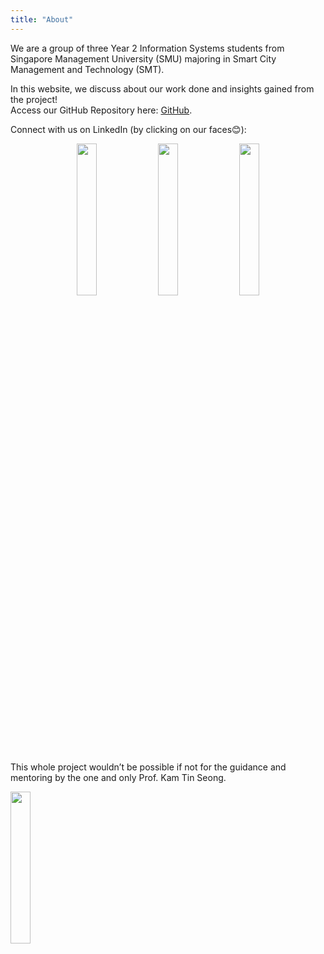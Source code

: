 ```yaml
---
title: "About"
---
```


We are a group of three Year 2 Information Systems students from Singapore Management University (SMU) majoring in Smart City Management and Technology (SMT).

In this website, we discuss about our work done and insights gained from the project!\
Access our GitHub Repository here: [GitHub](https://github.com/seahchihao/SMT201_Grp5).

Connect with us on LinkedIn (by clicking on our faces😊):

<p style="text-align: center;">
[![](/pictures/chihao.png){width=25%}](https://www.linkedin.com/in/seahchihao)
![](/pictures/marcus.png){width=25%}
[![](/pictures/wilfred.png){width=25%}](https://www.linkedin.com/in/limziyuanwilfred/)
</p>

This whole project wouldn't be possible if not for the guidance and mentoring by the one and only Prof. Kam Tin Seong.

[![](/pictures/prof_no_bg.png){fig-align="center" width=25%}](https://faculty.smu.edu.sg/profile/kam-tin-seong-486)